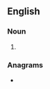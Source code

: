 ==English==

===Noun===
{{head|en|noun form}}

# {{plural of|ameer|lang=en}}

===Anagrams===
* {{anagrams|en|a=aeemrs|Marsee|Sameer|meares|ramees|reames|seamer}}